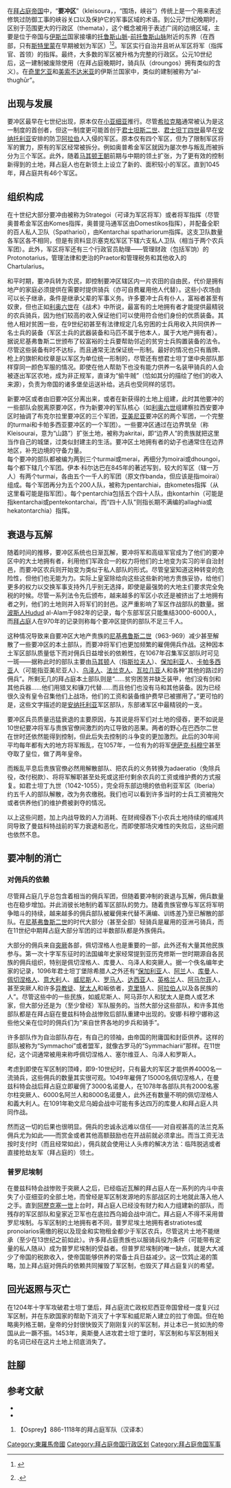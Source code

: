 {{expert|time=2015-03-13T16:55:55+00:00}}
{{expand|time=2015-03-13T16:06:58+00:00}}
在[[拜占庭帝国|拜占庭帝国]]中，“'''要冲区'''”（kleisoura，{{lang-el|κλεισούρα}}，“围场，峡谷”）传统上是一个用来表述修筑过防御工事的峡谷关口以及保护它的军事区域的术语。到公元7世纪晚期时，区别于范围更大的行政区（themata），这个概念被用于表述广阔的边境区域，主要是位于帝国与[[伊斯兰|伊斯兰]]国家接壤的[[托鲁斯山脈|托鲁斯山脈]]-[[前托鲁斯山脉|前托鲁斯山脉]]附近的东界（在西部，只有[[斯特里蒙|斯特里蒙]]在早期被划为军区）<ref>{{harvnb|Kazhdan|1991}}</ref><ref>{{harvnb|Glykatzi-Ahrweiler|1960}}.</ref>。军区实行自治并且听从军区将军（指挥官、首领）的指挥。最终，大多数的军区被升格为完整的行政区。公元10世纪后，这一建制被废除使用（在拜占庭晚期时，骑兵队（droungos）拥有类似的含义）。在[[奇里乞亚|奇里乞亚]]和[[美索不达米亚|美索不达米亚]]的伊斯兰国家中，类似的建制被称为“al-thughūr”。

== 出现与发展 ==
要冲区最早在七世纪出现，原本仅在[[小亚细亚|小亚细亚]]推行。尽管[[希拉克略|希拉克略]]通常被认为是这一制度的首创者，但这一制度更可能首创于[[君士坦斯二世|君士坦斯二世]]、[[君士坦丁四世|君士坦丁四世]]最早在[[安纳托利亚|安纳托利亚]]安排的防卫[[阿拉伯|阿拉伯]]人入侵的军区。原本仅有四个军区，但为了限制军区将军的實力，原有的军区经常被拆分。例如奥普希金军区就因为屡次参与叛乱而被拆分为三个军区。此外，随着[[马其顿王朝|马其顿王朝]]前期与中期的领土扩张，为了更有效的控制新得到的土地，拜占庭人也在新领土上设立了新的、面积较小的军区。直到1045年，拜占庭共有46个军区。

== 组织构成 ==
在十世纪大部分要冲由被称为Strategoi（可译为军区将军）或者将军指挥（尽管奥普希金军区由Komes指挥，奥普提马通军区由Domestikos指挥），并配备全职的百人私人卫队（Spatharioi），由Kentarchai spathariorum指挥。这支卫队数量各军区各不相同，但是有资料显示塞克松军区下辖六支私人卫队（相当于两个农兵军团）。此外，军区将军还有三个行政官员助理——管理财政（包括军饷）的Protonotarius，管理法律和吏治的Praetor和管理税务和其他收入的Chartularius。

和平时期，要冲兵转为农民，即控制要冲区辖区内一片农田的自由民，代价是拥有地产的家庭必须提供在需要时提供骑兵（亦可自费雇用他人代替）。这些小农场由可以长子继承，条件是继承父辈的军事义务。许多要冲士兵有仆人，富裕者甚至有奴隶，但也正如[[利奥六世|利奥六世]]在《战术》中所说，最富有的土地拥有者才能提供最精锐的农兵骑兵，因为他们较高的收入保证他们可以使用符合他们身份的优质装备。其他人相对贫困一些，在9世纪初甚至有法律规定几名穷困的士兵用收入共同供养一名士兵的装备（军区士兵的武器装备和马匹不属于他本人，属于大地产拥有者）。据说尼基弗鲁斯二世颁布了较富裕的士兵要帮助邻近的贫穷士兵购置装备的法令。尽管这些装备有时不达标，而且通常无法保证统一形制。最好的情况也只有盾牌、枪上的旗帜和纹章是以军区为单位统一形制的，尽管还有想君士坦丁堡中央部队那样穿同一颜色军服的情况。即使在他人帮助下也没有能力供养一名装甲骑兵的人会被逐出军区农地，成为非正规军，直译为“偷牛贼”（恰如其分的描绘了他们的收入来源），负责为帝国的诸多堡垒运送补给。逃兵也受同样的惩罚。

新要冲区或者由旧要冲区分离出来，或者在新获得的土地上组建，此时其他要冲的一些部队会脱离原要冲区，作为新要冲的军队核心（如[[利奥六世|利奥六世]]组建察拉西安要冲区<Charsianon>时抽调了布克尔拉里要冲区<Bukellarion>的三个军团，[[亚美尼亚|亚美尼亚]]要冲区<Armeniakon>的两个军团，一个完整的turmai和卡帕多西亚要冲区<Kappadocia>的一个军团）。一些要冲区通过在边界筑垒（称Kleisourai，意为“山路”）扩张土地，被称为akritai，即“边界人”的贵族就把这里当作自己的城堡，过类似封建主的生活。要冲区土地拥有者的幼子也通常住在边界地区，补充边境的守备力量。<br />  每个要冲的部队都被编为两到三个turmai或merai，再细分为moirai或dhoungoi，每个都下辖几个军团。伊本·科尔达巴在845年的著述写到，较大的军区（辖一万人）有两个turmai，各由五个一千人的军团（原文作banda，但应该是指moirai）组成。每个军团再分为五个200人队，被称为pentarchiai，由kometes指挥（从这里看可能是指军团）。每个pentarchia包括五个四十人队，由kontarhin（可能是指kentarchai或pentekontarchai，而“四十人队”则指长期不满编的allaghia或hekatontarchia）指挥。

== 衰退与瓦解 ==
随着时间的推移，要冲区系统也日渐瓦解，要冲将军和高级军官成为了他们的要冲区中的大土地拥有者，利用他们军政合一的权力将他们的土地变为实习的半自治封邑，而要冲区农兵则开始变为类似于私人部队的形式。尽管皇室知道这种转变的危险性，但他们也无能为力。实际上皇室除给向这些这些新的地方贵族妥协，给他们更多的权力以交换军事支持外几乎别无选择，即使是最强势的大地主们要求完全免税的时候。尽管一系列法令先后颁布，越来越多的军区小农还是被挤出了土地拥有者之列，他们的土地则并入将军们的封邑。这严重影响了军区作战部队的数量。据[[波斯人|波斯人]]Hudud al-Alam于982年的记录，每个东部军区只能集结3000-6000人，而[[拜占庭|拜占庭]]人在970年的记录则称每个要冲区提供的部队不足三千人。

这种情况导致来自要冲区大地产贵族的[[尼基弗鲁斯二世|尼基弗鲁斯二世]]（963-969）减少甚至解散了一些要冲区的本土部队，而要冲将军们也更加频繁的雇佣佣兵作战。这种因本土军区部队质量低下而对佣兵日益增长的依赖性，在1067年召集军区部队时可见一斑——据称此时的部队主要由[[马其顿|马其顿]]人（指[[斯拉夫人|斯拉夫人]]）、[[保加利亚|保加利亚]]人、[[卡帕多西亚|卡帕多西亚]]人（可能指亚美尼亚人）、[[乌泽人|乌泽人]]、[[法兰克人|法兰克人]]、[[瓦拉几亚|瓦拉几亚]]人和各种“其他的路过的佣兵”。所剩无几的拜占庭本土部队则是“……贫穷困苦并缺乏装甲，他们没有剑和其他兵器……他们用猎叉和镰刀代替……而且他们也没有马和其他装备。因为已经很久没有皇令召集他们上战场，他们的工资和装备维护费早已被挪用了。”更可怕的是，这些文字描述的是[[安纳托利亚|安纳托利亚]]军区部队，东部诸军区中最精锐的一支。

要冲区兵员质量迅猛衰退的主要原因，与其说是将军们对土地的侵吞，更不如说是10世纪要冲将军与贵族官僚间激烈的内讧导致的恶果。两者的野心在巴西尔二世在世时还依然能得到控制，但此后失去控制的斗争变的更加激烈。此后的30年间平均每年都有大的地方将军叛乱，在1057年，一位有为的将军[[伊萨克一世|伊萨克·科穆宁]]甚至夺取了皇位，做了两年皇帝。

而叛乱平息后贵族官僚必然用解散部队、把农兵的义务转换为adaeratio（免除兵役，改付税款）、将将军解职甚至处死或这拒付剩余农兵的工资或维护费的方式报复。如君士坦丁九世（1042-1055），完全将东部边境的依伯利亚军区（Iberia）约五千人的部队解散，改为务农缴税。我们也可以看到许多当时的士兵工资被拖欠或者供养他们的维护费被剥夺的情况。

以上这些问题，加上内战导致的人力消耗、在财阀侵吞下小农兵土地持续的缩减共同导致了曼兹科特战前的军力衰退和恶化，而即使那场灾难性的失败后，这些问题也依然不息。

== 要冲制的消亡 ==
=== 对佣兵的依赖 ===
尽管拜占庭几乎总包含着相当的佣兵军团，但随着要冲制的衰退与瓦解，佣兵数量也在稳步增加。并此消彼长地制约着军区部队的势力。随着贵族官僚与军区将军明争暗斗的持续，越来越多的佣兵部队被雇佣来代替不满编、训练差乃至已解散的部队。在[[尼基弗鲁斯二世|尼基弗鲁斯二世]]的时代大部分（甚至全部）轻骑兵是雇用的亚洲弓骑兵，而在11世纪中期拜占庭大部分军团的过半数部队都是外族佣兵。

大部分的佣兵来自[[突厥|突厥]]各部，佩切涅格人也是重要的一部，此外还有大量其他民族参与。第一次十字军东征时的法国编年史家经常提到亚历克修斯一世时期源自各民族的佣兵组织，特别是佩切涅格人、库曼人、乌泽人和突厥人。据一个佚名编年史家的记录，1096年君士坦丁堡除希腊人之外还有“[[保加利亚|保加利亚]]人、[[阿兰|阿兰]]人、[[库曼|库曼]]人、[[佩切涅格人|佩切涅格人]]、[[意大利|意大利]]人、[[威尼斯|威尼斯]]人、[[罗马人|罗马人]]、[[达西亚|达西亚]]人、[[英格兰|英格兰]]人、[[阿马尔菲|阿马尔菲]]人，甚至突厥人和许多[[异教徒|异教徒]]、[[犹太人|犹太人]]和皈依者，[[克里特|克里特]]人、[[阿拉伯人|阿拉伯人]]以及各民族的人”。尽管这些中的一些民族，如威尼斯人、阿马菲尔人和犹太人是商人或艺术家，但大部分还是为（至少曾经）军队服务的。当然大部分这些部队，和许多其他部队都是在拜占庭在曼兹科特会战惨败后部队重建中出现的。安娜·科穆宁娜称这些他父亲在位时的佣兵们为“来自世界各地的步兵和骑手”。

许多部队作为自治部队存在，有自己的领袖，由帝国的附庸国和封臣供养。这样的部队被称为“Symmachoi”或者盟军，就像古罗马的“Symmachiarii”那样。在11世纪，这个词通常被用来称呼佩切涅格人、塞尔维亚人、乌泽人和罗斯人。

考虑到即使在军区制的顶峰，即9-10世纪时，只有最大的军区才能供养4000名一流骑兵，这些佣兵的数量其实很可观。1049年雇佣了15000名佩切涅格人，在曼兹科特会战后拜占庭立即雇佣了3000名诺曼人，在1078年各部队共有2000名塞尔柱突厥人、6000名阿兰人和8000名诺曼人，此外还有数量不明的佩切涅格人和義大利人。在1091年勒文尼乌姆会战中可能有多达四万的库曼人和拜占庭人共同作战。

然而这一切的后果也很明显。佣兵的忠诚永远难以信任——对自视甚高的法兰克系佣兵尤为如此——而赏金或者其他高额鼓励也在开战前就必须拿出。而当工资无法按时支付时（而且经常如此），佣兵就会使用让人头疼的解决方法：临阵脱逃或者直接抢劫友军（拜占庭的）领土。

=== 普罗尼埃制 ===
在曼兹科特会战惨败于突厥人之后，已经临近瓦解的拜占庭人在一系列的内斗中丧失了小亚细亚的全部土地，而曾经是军区制发源地的东部战区的土地就此落入他人之手。直到[[阿歷克塞一世|阿歷克塞一世]]上台时，拜占庭人已经没有财力和人力组建新的部队，而残存的军区部队和皇家近卫军也在底拉西乌姆会战中消亡。拜占庭人不得不采用普罗尼埃制。与军区制的土地拥有者不同，普罗尼埃土地拥有者stratiotes或pronoiarios需缴的税以及现金和实物租金都少于军区农兵，尽管这片土地不能继承（至少在13世纪之前如此）。许多拜占庭贵族也以服骑兵役为条件（可能带有定量的私人随从）成为普罗尼埃制的受益者。但普罗尼埃制的唯一缺点，就是大大减少了帝国的税款收入，使帝国能够供养的常备士兵日益减少。这一饮鸩止渴的策略，加上拜占庭对佣兵的依赖共同摧毁了军区制，也毁灭了拜占庭复兴的希望。

== 回光返照与灭亡 ==
在1204年十字军攻破君士坦丁堡后，拜占庭流亡政权尼西亚帝国曾经一度复兴过军区制，并在东欧国家的帮助下消灭了十字军和威尼斯人建立的拉丁帝国。但在帕略奥列格王朝，皇帝的分封很快毁灭了刚刚复兴的军区制，并让本已一贫如洗的帝国从此一蹶不振。1453年，奥斯曼人进攻君士坦丁堡时，军区制和与军区制相关的名词已经在这片土地上彻底消失了。

==註腳==
{{reflist}}

== 参考文献 ==
*{{cite journal|last=Glykatzi-Ahrweiler|first=Hélène|script-title=fr:Recherches sur l'administration de l'empire byzantin aux IX-XIème siècles|journal=Bulletin de Correspondance Hellénique|year=1960|volume=84|issue=1|pages=1–111|language=fr|doi=10.3406/bch.1960.1551|ref=harv}}
*{{cite book|editor-last=Kazhdan|editor-first=Alexander Petrovich|editor-link=亚历山大·卡日丹|script-title=en:The Oxford Dictionary of Byzantium|location=New York, New York and Oxford, United Kingdom|publisher=Oxford University Press|year=1991|isbn=978-0-19-504652-6|ref=harv}}
# 【Osprey】886-1118年的拜占庭军队（汉译本）

{{拜占庭帝国主题}}

[[Category:東羅馬帝國|Category:東羅馬帝國]]
[[Category:拜占庭帝国行政区划|Category:拜占庭帝国行政区划]]
[[Category:拜占庭帝国军事|Category:拜占庭帝国军事]]